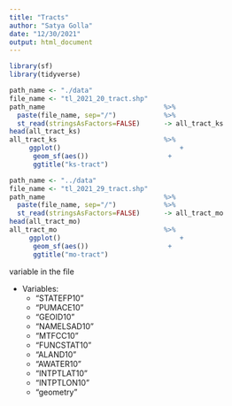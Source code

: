 ```yaml
---
title: "Tracts"
author: "Satya Golla"
date: "12/30/2021"
output: html_document
---
```


```r
library(sf)
library(tidyverse)
```


```r
path_name <- "./data"
file_name <- "tl_2021_20_tract.shp"
path_name                              %>%
  paste(file_name, sep="/")            %>%
  st_read(stringsAsFactors=FALSE)      -> all_tract_ks
head(all_tract_ks)
all_tract_ks                           %>%
     ggplot()                              +
      geom_sf(aes())                    +
      ggtitle("ks-tract")
```


```r
path_name <- "../data"
file_name <- "tl_2021_29_tract.shp"
path_name                              %>%
  paste(file_name, sep="/")            %>%
  st_read(stringsAsFactors=FALSE)      -> all_tract_mo
head(all_tract_mo)
all_tract_mo                           %>%
     ggplot()                              +
      geom_sf(aes())                    +
      ggtitle("mo-tract")
```

variable in the file 

+ Variables:
  +   "STATEFP10"
  +   "PUMACE10"
  +   "GEOID10"
  +   "NAMELSAD10"
  +   "MTFCC10" 
  +   "FUNCSTAT10" 
  +   "ALAND10"
  +   "AWATER10"
  +   "INTPTLAT10"
  +   "INTPTLON10"
  +   "geometry"
  